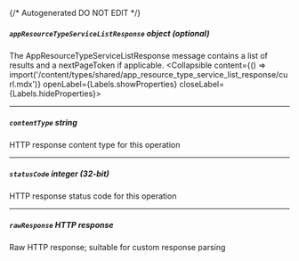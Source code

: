 {/* Autogenerated DO NOT EDIT  */}

##### `appResourceTypeServiceListResponse` _object (optional)_
The AppResourceTypeServiceListResponse message contains a list of results and a nextPageToken if applicable.
<Collapsible content={() => import('/content/types/shared/app_resource_type_service_list_response/curl.mdx')} openLabel={Labels.showProperties} closeLabel={Labels.hideProperties}>
</Collapsible>

---
##### `contentType` _string_
HTTP response content type for this operation

---
##### `statusCode` _integer (32-bit)_
HTTP response status code for this operation

---
##### `rawResponse` _HTTP response_
Raw HTTP response; suitable for custom response parsing


